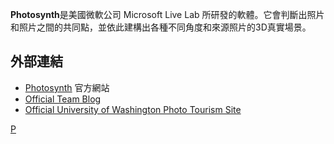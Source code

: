 {{rewrite|time=2015-12-14T02:39:55+00:00}}
'''Photosynth'''是美國微軟公司 Microsoft Live Lab 所研發的軟體。它會判斷出照片和照片之間的共同點，並依此建構出各種不同角度和來源照片的3D真實場景。

== 外部連結 ==
* [http://photosynth.net/ Photosynth]{{Wayback|url=http://photosynth.net/ |date=20100901205824 }} 官方網站 {{en}}
* [http://blogs.msdn.com/b/photosynth Official Team Blog]{{Wayback|url=http://blogs.msdn.com/b/photosynth |date=20120301192237 }}
* [http://phototour.cs.washington.edu Official University of Washington Photo Tourism Site]{{Wayback|url=http://phototour.cs.washington.edu/ |date=20200903014522 }}

{{software-stub}}

[[Category:微軟軟件|P]]